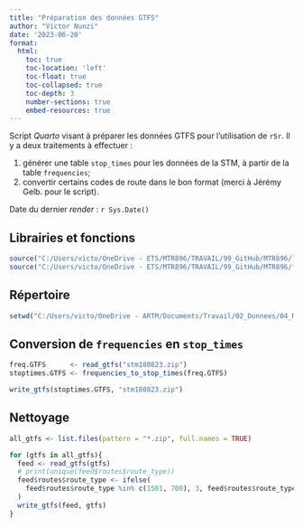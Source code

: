 ```yaml
---
title: "Préparation des données GTFS"
author: "Victor Nunzi"
date: '2023-06-20'
format: 
  html:
    toc: true
    toc-location: 'left'
    toc-float: true
    toc-collapsed: true
    toc-depth: 3
    number-sections: true
    embed-resources: true
---
```


Script *Quarto* visant à préparer les données GTFS pour l'utilisation de `r5r`. Il y a deux traitements à effectuer :

1. générer une table `stop_times` pour les données de la STM, à partir de la table `frequencies`;
2. convertir certains codes de route dans le bon format (merci à Jérémy Gelb. pour le script).

Date du dernier *render* : `r Sys.Date()`

## Librairies et fonctions {-}

```r
source("C:/Users/victo/OneDrive - ETS/MTR896/TRAVAIL/99_GitHub/MTR896/librairies/librairies.R")
source("C:/Users/victo/OneDrive - ETS/MTR896/TRAVAIL/99_GitHub/MTR896/fonctions/fonctions.R")
```

## Répertoire

```r
setwd("C:/Users/victo/OneDrive - ARTM/Documents/Travail/02_Donnees/04_MTR896/r5r_core/v1 - final")
```


## Conversion de `frequencies` en `stop_times`

```r
freq.GTFS      <- read_gtfs("stm180823.zip")
stoptimes.GTFS <- frequencies_to_stop_times(freq.GTFS)

write_gtfs(stoptimes.GTFS, "stm180823.zip")
```


## Nettoyage

```r
all_gtfs <- list.files(pattern = "*.zip", full.names = TRUE)

for (gtfs in all_gtfs){
  feed <- read_gtfs(gtfs)
  # print(unique(feed$routes$route_type))
  feed$routes$route_type <- ifelse(
    feed$routes$route_type %in% c(1501, 700), 3, feed$routes$route_type
  )
  write_gtfs(feed, gtfs)
}
```